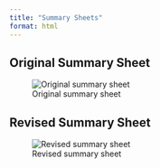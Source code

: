 ```yaml
---
title: "Summary Sheets"
format: html
---
```


## Original Summary Sheet

![Original summary sheet](../bw/Summary_sheet_original.jpg)

## Revised Summary Sheet

![Revised summary sheet](../bw/Summary_sheet_revised.jpg)


